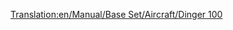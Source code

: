 [[Translation:en/Manual/Base Set/Aircraft/Dinger 100]]
{{en/Manual/Base Set/Aircraft/Aircraft|Cost=$69,726
|Speed=947 kph (592 MPH)
|Annual=$8,156
|Designed=1986
|Lifespan=20
|Capacity=85 passengers & 10 bags of mail
|Description=Standard jet plane, large airports preferred.
|Real-life=Fokker 100
}}